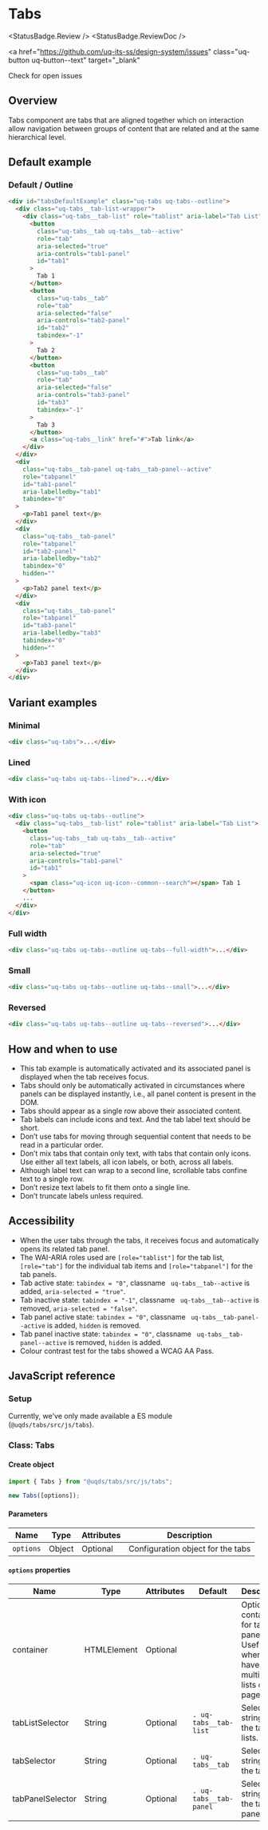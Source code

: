 
# Tabs

<StatusBadge.Review />
<StatusBadge.ReviewDoc />

<a
  href="https://github.com/uq-its-ss/design-system/issues"
  class="uq-button uq-button--text"
  target="_blank"
>
  Check for open issues
</a>

## Overview

Tabs component are tabs that are aligned together which on interaction allow navigation between groups of content that are related and at the same
hierarchical level.

## Default example

### Default / Outline

<Canvas sourceState="none">
  <Story id="components-tabs--tabs-outline" />
</Canvas>

```html
<div id="tabsDefaultExample" class="uq-tabs uq-tabs--outline">
  <div class="uq-tabs__tab-list-wrapper">
    <div class="uq-tabs__tab-list" role="tablist" aria-label="Tab List">
      <button
        class="uq-tabs__tab uq-tabs__tab--active"
        role="tab"
        aria-selected="true"
        aria-controls="tab1-panel"
        id="tab1"
      >
        Tab 1
      </button>
      <button
        class="uq-tabs__tab"
        role="tab"
        aria-selected="false"
        aria-controls="tab2-panel"
        id="tab2"
        tabindex="-1"
      >
        Tab 2
      </button>
      <button
        class="uq-tabs__tab"
        role="tab"
        aria-selected="false"
        aria-controls="tab3-panel"
        id="tab3"
        tabindex="-1"
      >
        Tab 3
      </button>
      <a class="uq-tabs__link" href="#">Tab link</a>
    </div>
  </div>
  <div
    class="uq-tabs__tab-panel uq-tabs__tab-panel--active"
    role="tabpanel"
    id="tab1-panel"
    aria-labelledby="tab1"
    tabindex="0"
  >
    <p>Tab1 panel text</p>
  </div>
  <div
    class="uq-tabs__tab-panel"
    role="tabpanel"
    id="tab2-panel"
    aria-labelledby="tab2"
    tabindex="0"
    hidden=""
  >
    <p>Tab2 panel text</p>
  </div>
  <div
    class="uq-tabs__tab-panel"
    role="tabpanel"
    id="tab3-panel"
    aria-labelledby="tab3"
    tabindex="0"
    hidden=""
  >
    <p>Tab3 panel text</p>
  </div>
</div>
```

## Variant examples

### Minimal

<Canvas sourceState="none">
  <Story id="components-tabs--tabs-minimal" />
</Canvas>

```html
<div class="uq-tabs">...</div>
```

### Lined

<Canvas sourceState="none">
  <Story id="components-tabs--tabs-lined" />
</Canvas>

```html
<div class="uq-tabs uq-tabs--lined">...</div>
```

### With icon

<Canvas sourceState="none">
  <Story id="components-tabs--tabs-with-icon" />
</Canvas>

```html
<div class="uq-tabs uq-tabs--outline">
  <div class="uq-tabs__tab-list" role="tablist" aria-label="Tab List">
    <button
      class="uq-tabs__tab uq-tabs__tab--active"
      role="tab"
      aria-selected="true"
      aria-controls="tab1-panel"
      id="tab1"
    >
      <span class="uq-icon uq-icon--common--search"></span> Tab 1
    </button>
    ...
  </div>
</div>
```

### Full width

<Canvas sourceState="none">
  <Story id="components-tabs--tabs-full-width" />
</Canvas>

```html
<div class="uq-tabs uq-tabs--outline uq-tabs--full-width">...</div>
```

### Small

<Canvas sourceState="none">
  <Story id="components-tabs--tabs-small" />
</Canvas>

```html
<div class="uq-tabs uq-tabs--outline uq-tabs--small">...</div>
```

### Reversed

<Canvas sourceState="none">
  <Story id="components-tabs--tabs-reversed" />
</Canvas>

```html
<div class="uq-tabs uq-tabs--outline uq-tabs--reversed">...</div>
```

## How and when to use

- This tab example is automatically activated and its associated panel is displayed when the tab receives focus.
- Tabs should only be automatically activated in circumstances where panels can be displayed instantly, i.e., all panel content is present in the DOM.
- Tabs should appear as a single row above their associated content.
- Tab labels can include icons and text. And the tab label text should be short.
- Don’t use tabs for moving through sequential content that needs to be read in a particular order.
- Don’t mix tabs that contain only text, with tabs that contain only icons. Use either all text labels, all icon labels, or both, across all labels.
- Although label text can wrap to a second line, scrollable tabs confine text to a single row.
- Don’t resize text labels to fit them onto a single line.
- Don’t truncate labels unless required.
  <br />

## Accessibility

- When the user tabs through the tabs, it receives focus and automatically opens its related tab panel.
- The WAI-ARIA roles used are `[role="tablist"]` for the tab list, `[role="tab"]` for the individual tab items and `[role="tabpanel"]` for the tab panels.
- Tab active state: `tabindex = "0"`, classname ` uq-tabs__tab--active` is added, `aria-selected = "true"`.
- Tab inactive state: `tabindex = "-1"`, classname ` uq-tabs__tab--active` is removed, `aria-selected = "false"`.
- Tab panel active state: `tabindex = "0"`, classname ` uq-tabs__tab-panel--active` is added, `hidden` is removed.
- Tab panel inactive state: `tabindex = "0"`, classname ` uq-tabs__tab-panel--active` is removed, `hidden` is added.
- Colour contrast test for the tabs showed a WCAG AA Pass.
  <br />

## JavaScript reference

### Setup

Currently, we've only made available a ES module (`@uqds/tabs/src/js/tabs`).

### Class: Tabs

#### Create object

```javascript
import { Tabs } from "@uqds/tabs/src/js/tabs";

new Tabs([options]);
```

#### Parameters

| Name      | Type   | Attributes | Description                       |
| --------- | ------ | ---------- | --------------------------------- |
| `options` | Object | Optional   | Configuration object for the tabs |

#### `options` properties

| Name             | Type        | Attributes | Default                | Description                                                                                    |
| ---------------- | ----------- | ---------- | ---------------------- | ---------------------------------------------------------------------------------------------- |
| container        | HTMLElement | Optional   |                        | Optional container for tabs and panels. Useful for when you have multiple tab lists on a page. |
| tabListSelector  | String      | Optional   | `. uq-tabs__tab-list`  | Selector string of the tab lists.                                                              |
| tabSelector      | String      | Optional   | `. uq-tabs__tab`       | Selector string of the tabs.                                                                   |
| tabPanelSelector | String      | Optional   | `. uq-tabs__tab-panel` | Selector string of the tab panels.                                                             |
